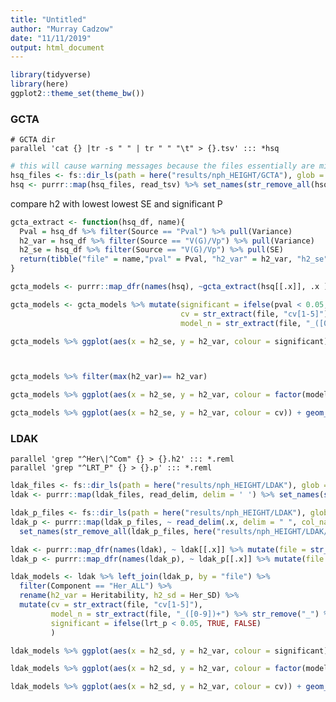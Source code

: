 ```yaml
---
title: "Untitled"
author: "Murray Cadzow"
date: "11/11/2019"
output: html_document
---
```


```r
library(tidyverse)
library(here)
ggplot2::theme_set(theme_bw())
```


### GCTA
```
# GCTA dir
parallel 'cat {} |tr -s " " | tr " " "\t" > {}.tsv' ::: *hsq
```


```r
# this will cause warning messages because the files essentially are missing the last column in the bottom rows
hsq_files <- fs::dir_ls(path = here("results/nph_HEIGHT/GCTA"), glob = "*.hsq.tsv")
hsq <- purrr::map(hsq_files, read_tsv) %>% set_names(str_remove_all(hsq_files, "results/nph_HEIGHT/GCTA//"))
```


compare h2 with lowest lowest SE and significant P
```r
gcta_extract <- function(hsq_df, name){
  Pval = hsq_df %>% filter(Source == "Pval") %>% pull(Variance)
  h2_var = hsq_df %>% filter(Source == "V(G)/Vp") %>% pull(Variance)
  h2_se = hsq_df %>% filter(Source == "V(G)/Vp") %>% pull(SE)
  return(tibble("file" = name,"pval" = Pval, "h2_var" = h2_var, "h2_se" = h2_se))
}

gcta_models <- purrr::map_dfr(names(hsq), ~gcta_extract(hsq[[.x]], .x ))

gcta_models <- gcta_models %>% mutate(significant = ifelse(pval < 0.05, TRUE, FALSE),
                                      cv = str_extract(file, "cv[1-5]"),
                                      model_n = str_extract(file, "_([0-9])+") %>% str_remove_all("_") %>% as.numeric()) 

gcta_models %>% ggplot(aes(x = h2_se, y = h2_var, colour = significant)) + geom_point() + ggtitle("significant models") + coord_cartesian(ylim = c(0,1), xlim = c(0,1))



gcta_models %>% filter(max(h2_var)== h2_var)
```

```r
gcta_models %>% ggplot(aes(x = h2_se, y = h2_var, colour = factor(model_n))) + geom_point() + ggtitle("Coloured by Model") + coord_cartesian(ylim = c(0,1), xlim = c(0,1)) + facet_wrap(~cv)
```

```r
gcta_models %>% ggplot(aes(x = h2_se, y = h2_var, colour = cv)) + geom_point() + ggtitle("Coloured by Model") + coord_cartesian(ylim = c(0,1), xlim = c(0,1)) + facet_wrap(~model_n) 
```

### LDAK

```
parallel 'grep "^Her\|^Com" {} > {}.h2' ::: *.reml
parallel 'grep "^LRT_P" {} > {}.p' ::: *.reml
```


```r
ldak_files <- fs::dir_ls(path = here("results/nph_HEIGHT/LDAK"), glob = "*.reml.h2")
ldak <- purrr::map(ldak_files, read_delim, delim = ' ') %>% set_names(str_remove_all(ldak_files, here("results/nph_HEIGHT/LDAK/")))

ldak_p_files <- fs::dir_ls(path = here("results/nph_HEIGHT/LDAK"), glob = "*.p")
ldak_p <- purrr::map(ldak_p_files, ~ read_delim(.x, delim = " ", col_names = c("stat", "lrt_p"))) %>% 
  set_names(str_remove_all(ldak_p_files, here("results/nph_HEIGHT/LDAK/")))

ldak <- purrr::map_dfr(names(ldak), ~ ldak[[.x]] %>% mutate(file = str_remove(.x, ".h2")))
ldak_p <- purrr::map_dfr(names(ldak_p), ~ ldak_p[[.x]] %>% mutate(file = str_remove(.x, ".p")) %>% select(-stat))

ldak_models <- ldak %>% left_join(ldak_p, by = "file") %>% 
  filter(Component == "Her_ALL") %>% 
  rename(h2_var = Heritability, h2_sd = Her_SD) %>% 
  mutate(cv = str_extract(file, "cv[1-5]"), 
         model_n = str_extract(file, "_([0-9])+") %>% str_remove("_") %>% as.numeric(),
         significant = ifelse(lrt_p < 0.05, TRUE, FALSE)
         )
```


```r
ldak_models %>% ggplot(aes(x = h2_sd, y = h2_var, colour = significant)) + geom_point() + ggtitle("significant models") + coord_cartesian(xlim = c(0,1)) 
```

```r
ldak_models %>% ggplot(aes(x = h2_sd, y = h2_var, colour = factor(model_n))) + geom_point() + ggtitle("Coloured by Model") + coord_cartesian(ylim = c(0,1), xlim = c(0,1)) + facet_wrap(~cv)
```

```r
ldak_models %>% ggplot(aes(x = h2_sd, y = h2_var, colour = cv)) + geom_point() + ggtitle("Coloured by Model") + coord_cartesian(ylim = c(0,1), xlim = c(0,1)) + facet_wrap(~model_n) 
```
